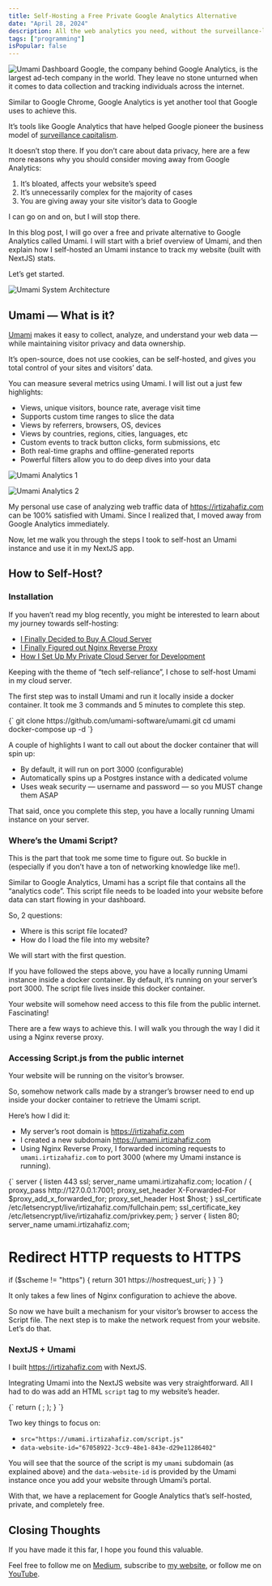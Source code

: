 ```yaml
---
title: Self-Hosting a Free Private Google Analytics Alternative
date: "April 28, 2024"
description: All the web analytics you need, without the surveillance-like tracking.
tags: ["programming"]
isPopular: false
---
```


![Umami Dashboard](https://ds0fmzhunbzyk.cloudfront.net/umami-dashboard.png)
Google, the company behind Google Analytics, is the largest ad-tech company in the world. They leave no stone unturned when it comes to data collection and tracking individuals across the internet. 

Similar to Google Chrome, Google Analytics is yet another tool that Google uses to achieve this. 

It’s tools like Google Analytics that have helped Google pioneer the business model of [surveillance capitalism](https://en.wikipedia.org/wiki/Surveillance_capitalism).  

It doesn’t stop there. If you don’t care about data privacy, here are a few more reasons why you should consider moving away from Google Analytics:
1. It’s bloated, affects your website’s speed
2. It’s unnecessarily complex for the majority of cases
3. You are giving away your site visitor’s data to Google

I can go on and on, but I will stop there. 

In this blog post, I will go over a free and private alternative to Google Analytics called Umami. I will start with a brief overview of Umami, and then explain how I self-hosted an Umami instance to track my website (built with NextJS) stats.

Let’s get started. 

![Umami System Architecture](https://ds0fmzhunbzyk.cloudfront.net/umami-setup-system-design.png)
## Umami — What is it?
[Umami](https://umami.is/) makes it easy to collect, analyze, and understand your web data — while maintaining visitor privacy and data ownership.

It’s open-source, does not use cookies, can be self-hosted, and gives you total control of your sites and visitors’ data.

You can measure several metrics using Umami. I will list out a just few highlights:
- Views, unique visitors, bounce rate, average visit time
- Supports custom time ranges to slice the data 
- Views by referrers, browsers, OS, devices
- Views by countries, regions, cities, languages, etc
- Custom events to track button clicks, form submissions, etc
- Both real-time graphs and offline-generated reports
- Powerful filters allow you to do deep dives into your data

![Umami Analytics 1](https://ds0fmzhunbzyk.cloudfront.net/umami-data-1.png)

![Umami Analytics 2](https://ds0fmzhunbzyk.cloudfront.net/umami-data-2.png)

My personal use case of analyzing web traffic data of https://irtizahafiz.com can be 100% satisfied with Umami. Since I realized that, I moved away from Google Analytics immediately. 

Now, let me walk you through the steps I took to self-host an Umami instance and use it in my NextJS app.
## How to Self-Host?
### Installation
If you haven’t read my blog recently, you might be interested to learn about my journey towards self-hosting:
- [I Finally Decided to Buy A Cloud Server](https://levelup.gitconnected.com/i-finally-decided-to-buy-a-cloud-server-58af4474ff8a)
- [I Finally Figured out Nginx Reverse Proxy](https://blog.devgenius.io/i-finally-figured-out-nginx-reverse-proxy-b9c050f16db7)
- [How I Set Up My Private Cloud Server for Development](https://levelup.gitconnected.com/how-i-set-up-my-private-cloud-server-for-development-a97e8f177a2d)

Keeping with the theme of “tech self-reliance”, I chose to self-host Umami in my cloud server.

The first step was to install Umami and run it locally inside a docker container. It took me 3 commands and 5 minutes to complete this step.

<SyntaxHighlighter language="bash" wrapLines="true">
  {`
  git clone https://github.com/umami-software/umami.git
  cd umami
  docker-compose up -d
`}

</SyntaxHighlighter>

A couple of highlights I want to call out about the docker container that will spin up:
- By default, it will run on port 3000 (configurable)
- Automatically spins up a Postgres instance with a dedicated volume
- Uses weak security — username and password — so you MUST change them ASAP

That said, once you complete this step, you have a locally running Umami instance on your server.
### Where’s the Umami Script? 
This is the part that took me some time to figure out. So buckle in (especially if you don’t have a ton of networking knowledge like me!).

Similar to Google Analytics, Umami has a script file that contains all the “analytics code”. This script file needs to be loaded into your website before data can start flowing in your dashboard. 

So, 2 questions:
- Where is this script file located?
- How do I load the file into my website? 

We will start with the first question. 

If you have followed the steps above, you have a locally running Umami instance inside a docker container. By default, it’s running on your server’s port 3000. The script file lives inside this docker container. 

Your website will somehow need access to this file from the public internet. Fascinating! 

There are a few ways to achieve this. I will walk you through the way I did it using a Nginx reverse proxy.
### Accessing Script.js from the public internet
Your website will be running on the visitor’s browser. 

So, somehow network calls made by a stranger’s browser need to end up inside your docker container to retrieve the Umami script. 

Here’s how I did it:
- My server’s root domain is https://irtizahafiz.com
- I created a new subdomain https://umami.irtizahafiz.com
- Using Nginx Reverse Proxy, I forwarded incoming requests to `umami.irtizahafiz.com` to port 3000 (where my Umami instance is running).

<SyntaxHighlighter language="nginx" wrapLines="true">
  {`
server {
  listen 443 ssl;
  server_name umami.irtizahafiz.com;
  location / {
      proxy_pass http://127.0.0.1:7001;
      proxy_set_header X-Forwarded-For $proxy_add_x_forwarded_for;
      proxy_set_header Host $host;
  }
  ssl_certificate /etc/letsencrypt/live/irtizahafiz.com/fullchain.pem;
  ssl_certificate_key /etc/letsencrypt/live/irtizahafiz.com/privkey.pem;
}
server {
  listen 80;
  server_name umami.irtizahafiz.com;

  # Redirect HTTP requests to HTTPS
  if ($scheme != "https") {
      return 301 https://$host$request_uri;
  }
}
`}

</SyntaxHighlighter>

It only takes a few lines of Nginx configuration to achieve the above. 

So now we have built a mechanism for your visitor’s browser to access the Script file. The next step is to make the network request from your website. Let’s do that.
### NextJS + Umami
I built https://irtizahafiz.com with NextJS. 

Integrating Umami into the NextJS website was very straightforward. All I had to do was add an HTML `script` tag to my website’s header. 

<SyntaxHighlighter language="javascript" wrapLines="true">
  {`
  return (
    <ChakraProvider theme={theme}>
      <Head>
        <title>Irtiza Hafiz</title>
        <link rel="icon" href="/irtiza-avatar-ayesha.png" />
        <script
          defer
          src="https://umami.irtizahafiz.com/script.js"
          data-website-id="67058922-3cc9-48e1-843e-d29e11286402"
        ></script>
      </Head>
      <Component {...pageProps} />;
    </ChakraProvider>
  );
}
`}

</SyntaxHighlighter>

Two key things to focus on:
- `src="https://umami.irtizahafiz.com/script.js"`
- `data-website-id="67058922-3cc9-48e1-843e-d29e11286402"`

You will see that the source of the script is my `umami` subdomain (as explained above) and the `data-website-id` is provided by the Umami instance once you add your website through Umami’s portal. 

With that, we have a replacement for Google Analytics that’s self-hosted, private, and completely free. 
## Closing Thoughts
If you have made it this far, I hope you found this valuable. 

Feel free to follow me on [Medium](https://medium.com/@irtizahafiz), subscribe to [my website](https://irtizahafiz.com/newsletter?utm_source=medium), or follow me on [YouTube](https://www.youtube.com/channel/UCDankIVMXJEkhtjv5yLSN4g).

 